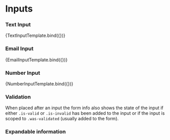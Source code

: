 

<Meta title="Components/Form/Input" component={RenderInput} />

# Inputs

### Text Input

<Canvas>
  <Story
    name="TextInput"
    parameters={{
      componentIds: ['component-input']
    }}
    args={{ label: 'Text input', info: 'Input some text here' }}
  >
    {TextInputTemplate.bind({})}
  </Story>
</Canvas>

### Email Input

<Canvas>
  <Story
    name="EmailInput"
    args={{ label: 'Email input', info: 'Only email input' }}
  >
    {EmailInputTemplate.bind({})}
  </Story>
</Canvas>

### Number Input

<Canvas>
  <Story
    name="NumberInput"
    args={{ label: 'Number input', info: 'Only number input' }}
  >
    {NumberInputTemplate.bind({})}
  </Story>
</Canvas>

### Validation

When placed after an input the form info also shows the state of the input if either `.is-valid` or `.is-invalid` has been added to the input or if the input is scoped to `.was-validated` (usually added to the form).

<Canvas>
  <TextInput
    label="Text Input"
    info="Info"
    validator={{ message: 'success', indicator: 'success' }}
  />
  <EmailInput
    label="Email Input"
    info="Info"
    validator={{ message: 'error', indicator: 'error' }}
  />
  <NumberInput
    label="Number Input"
    info="Info"
    validator={{ message: 'nuetral', indicator: 'info' }}
  />
</Canvas>

### Expandable information

<Canvas>
  <TextInput
    label="Text Input"
    info="Info"
    expandableInfo="This is some expandable information that is very long as was created that way in order to test how it preforms in such a situation"
  />
</Canvas>

<ArgsTable story="TextInput" />
